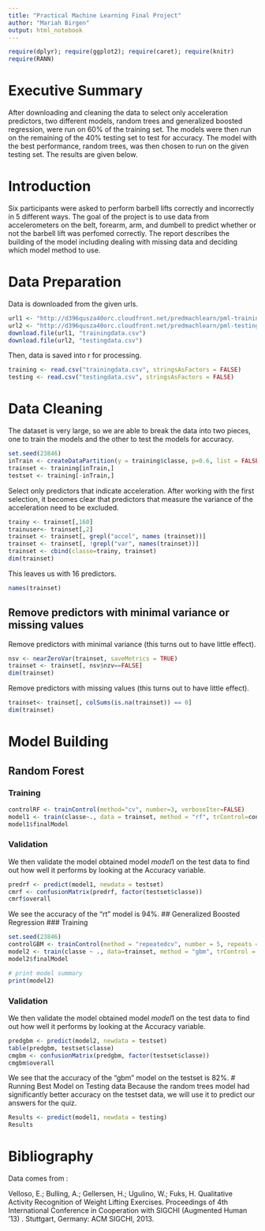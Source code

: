 ```yaml
---
title: "Practical Machine Learning Final Project"
author: "Mariah Birgen"
output: html_notebook
---
```

```r
require(dplyr); require(ggplot2); require(caret); require(knitr)
require(RANN)
```
# Executive Summary
After downloading and cleaning the data to select only acceleration predictors, two different models, random trees and generalized boosted regression, were run on 60% of the training set. The models were then run on the remaining of the 40% testing set to test for accuracy. The model with the best performance, random trees, was then chosen to run on the given testing set. The results are given below.

# Introduction
Six participants were asked to perform barbell lifts correctly and incorrectly in 5 different ways. The goal of the project is to use data from accelerometers on the belt, forearm, arm, and dumbell to predict whether or not the barbell lift was perfomed correctly. The report describes the building of the model including dealing with missing data and deciding which model method to use.

# Data Preparation
Data is downloaded from the given urls.
```r
url1 <- "http://d396qusza40orc.cloudfront.net/predmachlearn/pml-training.csv"
url2 <- "http://d396qusza40orc.cloudfront.net/predmachlearn/pml-testing.csv"
download.file(url1, "trainingdata.csv")
download.file(url2, "testingdata.csv")
```
Then, data is saved into r for processing.
```r
training <- read.csv("trainingdata.csv", stringsAsFactors = FALSE)
testing <- read.csv("testingdata.csv", stringsAsFactors = FALSE)
```

# Data Cleaning
The dataset is very large, so we are able to break the data into two pieces, one to train the models and the other to test the models for accuracy.
```r
set.seed(23846)
inTrain <- createDataPartition(y = training$classe, p=0.6, list = FALSE )
trainset <- training[inTrain,]
testset <- training[-inTrain,]
```
Select only predictors that indicate acceleration. After working with the first selection, it becomes clear that predictors that measure the variance of the acceleration need to be excluded.
```r
trainy <- trainset[,160]
trainuser<- trainset[,2]
trainset <- trainset[, grepl("accel", names (trainset))]
trainset <- trainset[, !grepl("var", names(trainset))]
trainset <- cbind(classe=trainy, trainset)
dim(trainset)
```
This leaves us with 16 predictors.
```r
names(trainset)
```

## Remove predictors with minimal variance or missing values
Remove predictors with minimal variance (this turns out to have little effect).
```r
nsv <- nearZeroVar(trainset, saveMetrics = TRUE)
trainset <- trainset[, nsv$nzv==FALSE]
dim(trainset)
```

Remove predictors with missing values (this turns out to have little effect).
```r
trainset<- trainset[, colSums(is.na(trainset)) == 0]
dim(trainset)
```


# Model Building
## Random Forest
### Training
```r
controlRF <- trainControl(method="cv", number=3, verboseIter=FALSE)
model1 <- train(classe~., data = trainset, method = "rf", trControl=controlRF)
model1$finalModel
```
### Validation
We then validate the model obtained model $model1$ on the test data to find out how well it performs by looking at the Accuracy variable.
```r
predrf <- predict(model1, newdata = testset)
cmrf <- confusionMatrix(predrf, factor(testset$classe))
cmrf$overall
```
We see the accuracy of the "rt" model is 94%.
## Generalized Boosted Regression
### Training
```r
set.seed(23846)
controlGBM <- trainControl(method = "repeatedcv", number = 5, repeats = 1)
model2 <- train(classe ~ ., data=trainset, method = "gbm", trControl = controlGBM, verbose = FALSE)
model2$finalModel
```
```r
# print model summary
print(model2)
```

### Validation
We then validate the model obtained model $model1$ on the test data to find out how well it performs by looking at the Accuracy variable.
```r
predgbm <- predict(model2, newdata = testset)
table(predgbm, testset$classe)
cmgbm <- confusionMatrix(predgbm, factor(testset$classe))
cmgbm$overall
```
We see that the accuracy of the "gbm" model on the testset is 82%.
# Running Best Model on Testing data
Because the random trees model had significantly better accuracy on the testset data, we will use it to predict our answers for the quiz.
```r
Results <- predict(model1, newdata = testing)
Results
```

# Bibliography
Data comes from :

Velloso, E.; Bulling, A.; Gellersen, H.; Ugulino, W.; Fuks, H. Qualitative Activity Recognition of Weight Lifting Exercises. Proceedings of 4th International Conference in Cooperation with SIGCHI (Augmented Human '13) . Stuttgart, Germany: ACM SIGCHI, 2013.